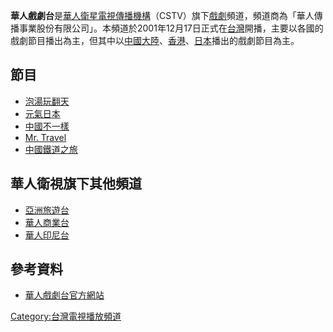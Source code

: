 '''華人戲劇台'''是[[華人衛星電視傳播機構|華人衛星電視傳播機構]]（CSTV）旗下[[戲劇|戲劇]]頻道，頻道商為「華人傳播事業股份有限公司」。本頻道於2001年12月17日正式在[[台灣|台灣]]開播，主要以各國的戲劇節目播出為主，但其中以[[中國大陸|中國大陸]]、[[香港|香港]]、[[日本|日本]]播出的戲劇節目為主。

== 節目 ==
*[[泡湯玩翻天|泡湯玩翻天]]
*[[元氣日本|元氣日本]]
*[[中國不一樣|中國不一樣]]
*[[Mr._Travel|Mr. Travel]]
*[[中國鐵道之旅|中國鐵道之旅]]

== 華人衛視旗下其他頻道 ==
*[[亞洲旅遊台|亞洲旅遊台]]
*[[華人商業台|華人商業台]]
*[[華人印尼台|華人印尼台]]

== 參考資料 ==
*[https://web.archive.org/web/20100413175050/http://www.cstvgroup.com/C2-2.html 華人戲劇台官方網站]


{{台灣電視台}}
{{台灣電視頻道}}

[[Category:台灣電視播放頻道|Category:台灣電視播放頻道]]